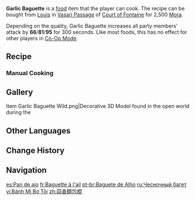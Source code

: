 {{Food Infobox
|id              = 108522
|name            = Garlic Baguette
|description     = Sliced baguette.
|desc_suspicious = It is so hard that one can't help but look at the plate and wonder: Is this baguette a stone in disguise?
|desc_basic      = Taken freshly out of the oven, the bread has a crispy, crackling crust, and soft, fluffy crumb. The aroma of butter and garlic further adds to the baguette's tastiness! No wonder you often see Fontainians buying a baguette on their way home after work.
|desc_delicious  = It is said that every now and then, the people of Fontaine organize baking competitions. The bakers who make the best baguette get to show off their skills in the Palais Mermonia. This baguette could definitely win first prize in those competitions!
|type            = ATK-Boosting Dishes
|effectType      = ATK Up
|eff_att1        = ATK
|effect          = Increases all party members' ATK by (var1) for 300s.
|eff_suspicious1 = 66
|eff_basic1      = 81
|eff_delicious1  = 95
|quality         = 2
|region          = Fontaine
|variant         = 
|recipe          = Sold by [[Louis]]
|recipe_event    = 
|source1         = 
|source2         = 
|source3         = 
}}
'''Garlic Baguette''' is a [[food]] item that the player can cook. The recipe can be bought from [[Louis]] in [[Vasari Passage]] of [[Court of Fontaine]] for 2,500 [[Mora]].

Depending on the quality, Garlic Baguette increases all party members' attack by '''66'''/'''81'''/'''95''' for 300 seconds. Like most foods, this has no effect for other players in [[Co-Op Mode]].

==Recipe==
{{Recipe
|type = Cooking
|Flour = 4
|Butter = 2
|sort = Flour;Butter
}}

===Manual Cooking===
{{Manual Cooking}}

==Gallery==
<gallery>
Item Garlic Baguette Wild.png|Decorative 3D Model found in the open world during the {{Quest|Where the Roses Bloom}}
</gallery>

==Other Languages==
{{Other Languages
|en      = Garlic Baguette
|zhs     = 蒜香面包棍
|zhs_rm  = Suànxiāng Miànbāogùn
|zht     = 蒜香麵包棍
|zht_rm  = Suànxiāng Miànbāogùn
|zh_tl   = Garlic Breadsticks
|ja      = ガーリックバゲット
|ja_rm   = Gaarikku Bagetto
|ja_tl   = Garlic Baguette
|ko      = 마늘 바게트
|ko_tl   = Garlic Baguette
|es      = Pan de ajo
|es_tl   = Garlic Bread
|fr      = Baguette à l'ail
|fr_tl   = Garlic Baguette
|ru      = Чесночный багет
|ru_tl   = Garlic Baguette
|th      = Garlic Baguette
|vi      = Bánh Mì Bơ Tỏi
|vi_tl   = 
|de      = Knoblauchbaguette
|de_tl   = Garlic Baguette
|id      = Garlic Baguette
|pt      = Baguete de Alho
|pt_tl   = 
|tr      = Sarımsaklı Baget Ekmek
|tr_tl   = Garlic Baguette Bread
|it      = Baguette all'aglio
|it_tl   = Garlic Baguette
}}

==Change History==
{{Change History|4.0}}

==Navigation==
{{Food Navbox}}

[[es:Pan de ajo]]
[[fr:Baguette à l'ail]]
[[pt-br:Baguete de Alho]]
[[ru:Чесночный багет]]
[[vi:Bánh Mì Bơ Tỏi]]
[[zh:蒜香麵包棍]]